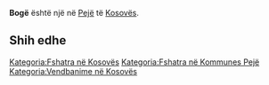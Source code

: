 {{Fshat në 
 | Emri                = Bogë
 | EmriAlt                = 
 | NAME_SHORT_FORM=      
 | NAME_GENERIC=      
 | NAME_SORT_NAME_RO=      BOGE
 | FULL_NAME_RO = Bogë
 | FULL_NAME_ND_RO=Boge
 | SORT_NAME_RG=BOGE
 | FULL_NAME_RG=Bogë
 | FULL_NAME_ND_RG=Boge
 | SRP_NAME_SHORT_FORM=      
 | SRP_NAME_GENERIC=      
 | SRP_NAME_SORT_NAME_RO=      
 | SRP_FULL_NAME_RO = 
 | SRP_FULL_NAME_ND_RO=
 | SRP_SORT_NAME_RG=
 | SRP_FULL_NAME_RG=
 | SRP_FULL_NAME_ND_RG=
 | Emri (Rasa dhanore) = 
 | Figura              = 
 | Shteti              = Kosovo
 | Komuna              = Pejë
 | Kodi postar         = 
 | Sipërfaqja          = 

 | Popullsia           = 

 | Regj. i popullsisë  = 
 | Dend. e popullsisë  = 
 | Faqja zyrtare       = 
 <!--- Koordinatat ----> 
 | Gjerësia            = 42.742778
 | Gjatësia            = 20.053889
 | Lartësia            = 
}}
'''Bogë''' është një [[]] në [[Pejë]] të [[Kosovës]].

<!-- == Gjeografia == -->
<!-- == Historia == -->
<!-- == Demografia == -->
== Shih edhe ==
{{Komuna Pejë}}
{{Kosovo-Administrata-Cung}}

[[Kategoria:Fshatra në Kosovës]]
[[Kategoria:Fshatra në Kommunes Pejë]]
[[Kategoria:Vendbanime në Kosovës]]